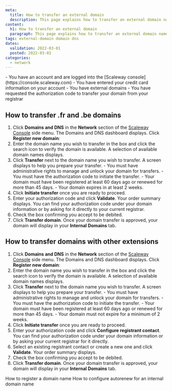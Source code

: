 ```yaml
---
meta:
  title: How to transfer an external domain
  description: This page explains how to transfer an external domain name with Scaleway Domains and DNS.
content:
  h1: How to transfer an external domain
  paragraph: This page explains how to transfer an external domain name with Scaleway Domains and DNS.
tags: external-domain domain dns
dates:
  validation: 2022-03-01
  posted: 2022-03-01
categories:
  - network
---
```


<Macro id="iam-requirements" />

<Message type="requirement">
  - You have an account and are logged into the [Scaleway console](https://console.scaleway.com)
  - You have entered your credit card information on your account
  - You have external domains
  - You have requested the authorization code to transfer your domain from your registrar
</Message>

## How to transfer .fr and .be domains

1. Click **Domains and DNS** in the **Network** section of the [Scaleway Console](https://console.scaleway.com) side menu. The Domains and DNS dashboard displays. Click <Icon name="plus" /> **Register new domain**:
    <Lightbox src="scaleway-register_new_domain.webp" alt="" />
2. Enter the domain name you wish to transfer in the box and click the search icon to verify the domain is available. A selection of available domain names displays.
3. Click **Transfer** next to the domain name you wish to transfer. A screen displays to help you prepare your transfer.
    <Message type="important">
        - You must have administrative rights to manage and unlock your domain for transfers.
        - You must have the authorization code to initiate the transfer.
        - Your domain must have been registered at least 60 days ago or renewed for more than 45 days.
        - Your domain expires in at least 2 weeks.
    </Message>
4. Click **Initiate transfer** once you are ready to proceed.
5. Enter your authorization code and click **Validate**. Your order summary displays.
    <Message type="tip">
     You can find your authorization code under your domain information or by asking for it directly to your current registrar.
    </Message>
6. Check the box confirming you accept to be debited.
7. Click **Transfer domain**. Once your domain transfer is approved, your domain will display in your **Internal Domains** tab.

## How to transfer domains with other extensions

1. Click **Domains and DNS** in the **Network** section of the [Scaleway Console](https://console.scaleway.com) side menu. The Domains and DNS dashboard displays. Click <Icon name="plus" /> **Register new domain**:
    <Lightbox src="scaleway-register_new_domain.webp" alt="" />
2. Enter the domain name you wish to transfer in the box and click the search icon to verify the domain is available. A selection of available domain names displays.
3. Click **Transfer** next to the domain name you wish to transfer. A screen displays to help you prepare your transfer.
    <Message type="important">
        - You must have administrative rights to manage and unlock your domain for transfers.
        - You must have the authorization code to initiate the transfer.
        - Your domain must have been registered at least 60 days ago or renewed for more than 45 days.
        - Your domain must not expire for a minimum of 2 weeks.
    </Message>
4. Click **Initiate transfer** once you are ready to proceed.
5. Enter your authorization code and click **Configure registrant contact**.
    <Message type="tip">
     You can find your authorization code under your domain information or by asking your current registrar for it directly.
    </Message>
6. Select an existing registrant contact or create a new one and click **Validate**. Your order summary displays.
7. Check the box confirming you accept to be debited.
8. Click **Transfer domain**. Once your domain transfer is approved, your domain will display in your **Internal Domains** tab.

<Navigation title="See Also">
  <PreviousButton to="/network/domains-and-dns/how-to/register-internal-domain/">How to register a domain name</PreviousButton>
  <NextButton to="/network/domains-and-dns/how-to/configure-autorenew/">How to configure autorenew for an internal domain name</NextButton>
</Navigation>
